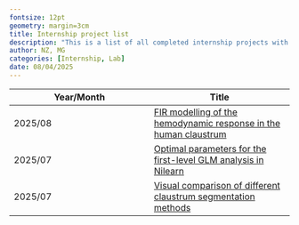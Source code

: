 ```yaml
---
fontsize: 12pt
geometry: margin=3cm
title: Internship project list
description: "This is a list of all completed internship projects with links to the corresponding presentations/reports/materials"
author: NZ, MG
categories: [Internship, Lab]
date: 08/04/2025
---
```


| Year/Month | Title |
|------------------------------------|------------------------------------|
| 2025/08 | [FIR modelling of the hemodynamic response in the human claustrum](https://cloud.uni-graz.at/s/jmtA8G7yo9qfqEZ) |
| 2025/07 | [Optimal parameters for the first-level GLM analysis in Nilearn](https://cloud.uni-graz.at/s/q7Rzg5kpKCD75jW) |
| 2025/07 | [Visual comparison of different claustrum segmentation methods](https://cloud.uni-graz.at/s/csyEZznM9neYZ6B) |

